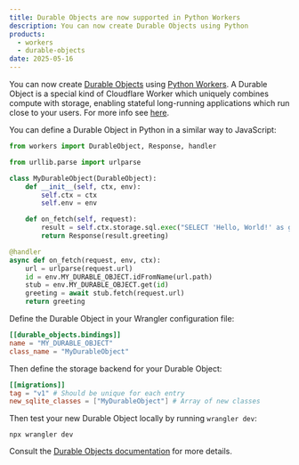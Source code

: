 ```yaml
---
title: Durable Objects are now supported in Python Workers
description: You can now create Durable Objects using Python
products:
  - workers
  - durable-objects
date: 2025-05-16
---
```



You can now create [Durable Objects](/durable-objects/) using
[Python Workers](/workers/languages/python/). A Durable Object is a special kind of
Cloudflare Worker which uniquely combines compute with storage, enabling stateful
long-running applications which run close to your users. For more info see
[here](/durable-objects/concepts/what-are-durable-objects/).

You can define a Durable Object in Python in a similar way to JavaScript:

```python
from workers import DurableObject, Response, handler

from urllib.parse import urlparse

class MyDurableObject(DurableObject):
    def __init__(self, ctx, env):
        self.ctx = ctx
        self.env = env

    def on_fetch(self, request):
        result = self.ctx.storage.sql.exec("SELECT 'Hello, World!' as greeting").one()
        return Response(result.greeting)

@handler
async def on_fetch(request, env, ctx):
    url = urlparse(request.url)
    id = env.MY_DURABLE_OBJECT.idFromName(url.path)
    stub = env.MY_DURABLE_OBJECT.get(id)
    greeting = await stub.fetch(request.url)
    return greeting
```

Define the Durable Object in your Wrangler configuration file:

<WranglerConfig>

```toml
[[durable_objects.bindings]]
name = "MY_DURABLE_OBJECT"
class_name = "MyDurableObject"
```

</WranglerConfig>

Then define the storage backend for your Durable Object:

<WranglerConfig>

```toml
[[migrations]]
tag = "v1" # Should be unique for each entry
new_sqlite_classes = ["MyDurableObject"] # Array of new classes
```

</WranglerConfig>

Then test your new Durable Object locally by running `wrangler dev`:

```
npx wrangler dev
```

Consult the [Durable Objects documentation](/durable-objects/) for more details.